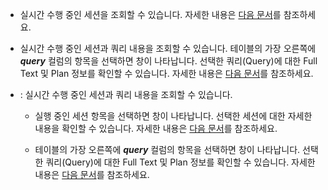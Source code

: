 <InDoc product="redis,mongodb">

* <Cmdname sid="active_sessions" className="uitext" />

  실시간 수행 중인 세션을 조회할 수 있습니다. 자세한 내용은 [다음 문서](#using-activesessions)를 참조하세요.

</InDoc>

<InDoc product="mysql">

* <Cmdname sid="active_sessions" className="uitext" />

  실시간 수행 중인 세션과 쿼리 내용을 조회할 수 있습니다. 테이블의 가장 오른쪽에 ***query*** 컬럼의 항목을 선택하면 <Cmdname sid="TTL06224" className="uitext" /> 창이 나타납니다. 선택한 쿼리(Query)에 대한 Full Text 및 Plan 정보를 확인할 수 있습니다. 자세한 내용은 [다음 문서](#query-details)를 참조하세요.

</InDoc>

<InDoc product="postgresql">

* <Cmdname sid="active_sessions" className="uitext" />: 실시간 수행 중인 세션과 쿼리 내용을 조회할 수 있습니다. 

  * 실행 중인 세션 항목을 선택하면 <Cmdname sid="session_detail" className="uitext" /> 창이 나타납니다. 선택한 세션에 대한 자세한 내용을 확인할 수 있습니다. 자세한 내용은 [다음 문서](#session-details)를 참조하세요.

  * 테이블의 가장 오른쪽에 ***query*** 컬럼의 항목을 선택하면 <Cmdname sid="TTL06224" className="uitext" /> 창이 나타납니다. 선택한 쿼리(Query)에 대한 Full Text 및 Plan 정보를 확인할 수 있습니다. 자세한 내용은 [다음 문서](#query-details)를 참조하세요.

</InDoc>